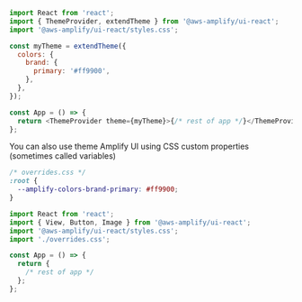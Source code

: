 ```javascript
import React from 'react';
import { ThemeProvider, extendTheme } from '@aws-amplify/ui-react';
import '@aws-amplify/ui-react/styles.css';

const myTheme = extendTheme({
  colors: {
    brand: {
      primary: '#ff9900',
    },
  },
});

const App = () => {
  return <ThemeProvider theme={myTheme}>{/* rest of app */}</ThemeProvider>;
};
```

You can also use theme Amplify UI using CSS custom properties (sometimes called variables)

```css
/* overrides.css */
:root {
  --amplify-colors-brand-primary: #ff9900;
}
```

```javascript
import React from 'react';
import { View, Button, Image } from '@aws-amplify/ui-react';
import '@aws-amplify/ui-react/styles.css';
import './overrides.css';

const App = () => {
  return {
    /* rest of app */
  };
};
```
